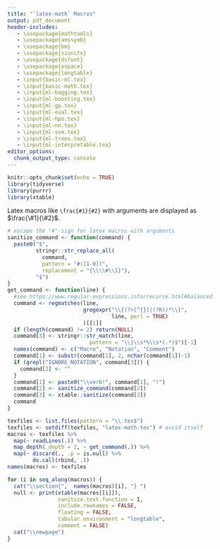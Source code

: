 ```yaml
---
title: "`latex-math` Macros"
output: pdf_document
header-includes:
   - \usepackage{mathtools}
   - \usepackage{amssymb}
   - \usepackage{bm}
   - \usepackage{siunitx}
   - \usepackage{dsfont}
   - \usepackage{xspace}
   - \usepackage{longtable}
   - \input{basic-ml.tex} 
   - \input{basic-math.tex}
   - \input{ml-bagging.tex}
   - \input{ml-boosting.tex}
   - \input{ml-gp.tex}
   - \input{ml-eval.tex}
   - \input{ml-hpo.tex}
   - \input{ml-nn.tex}
   - \input{ml-svm.tex}
   - \input{ml-trees.tex}
   - \input{ml-interpretable.tex}
editor_options: 
  chunk_output_type: console
---
```


```r
knitr::opts_chunk$set(echo = TRUE)
library(tidyverse)
library(purrr)
library(xtable)
```

<!-- Run this file with rmarkdown::render() to recreate the tables.  -->

Latex macros like `\frac{#1}{#2}` with arguments are displayed as $\frac{\#1}{\#2}$.


```r
# escape the "#"-sign for latex macros with arguments
sanitize_command <- function(command) {
  paste0("$", 
         stringr::str_replace_all(
           command, 
           pattern = "#([1-9])",
           replacement = "{\\\\#\\1}"), 
         "$")
}
get_command <- function(line) {
  #see https://www.regular-expressions.info/recurse.html#balanced
  command <- regmatches(line, 
                        gregexpr("\\{(?>[^{}]|(?R))*\\}", 
                                 line, perl = TRUE)
                        )[[1]]
  if (length(command) != 2) return(NULL)
  command[3] <- stringr::str_match(line, 
                          pattern = "\\}\\s*%\\s*(.*)$")[-1]
  names(command) <- c("Macro", "Notation", "Comment")
  command[1] <- substr(command[1], 2, nchar(command[1])-1)
  if (grepl("IGNORE_NOTATION", command[3])) {
    command[2] <- ""
  }
  command[1] <- paste0("\\verb!", command[1], "!")
  command[2] <- sanitize_command(command[2])
  command[3] <- xtable::sanitize(command[3])
  command
}

texfiles <- list.files(pattern = "\\.tex$")
texfiles <- setdiff(texfiles, "latex-math.tex") # avoid itself
macros <- texfiles %>% 
  map(~ readLines(.)) %>% 
  map_depth(.depth = 2, ~ get_command(.)) %>% 
  map(~ discard(., .p = is.null) %>% 
        do.call(rbind, .)) 
names(macros) <- texfiles
```

```r
for (i in seq_along(macros)) {
  cat("\\section{",  names(macros)[i], "} ")
  null <- print(xtable(macros[[i]]), 
                sanitize.text.function = I, 
                include.rownames = FALSE, 
                floating = FALSE,
                tabular.environment = "longtable", 
                comment = FALSE)
  cat("\\newpage")
}
```
